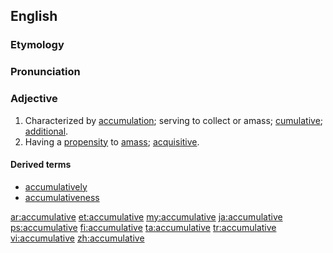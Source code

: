 ==English==

===Etymology===
{{suffix|accumulate|ive}}

===Pronunciation===
{{a|US}} {{IPA|/ə.ˈkjum.jə.ˌleɪ.tɪv/|/ə.ˈkjum.jə.ˌlə.tɪv/}}

===Adjective===
{{en-adj}}

# Characterized by [[accumulation]]; serving to collect or amass; [[cumulative]]; [[additional]].
# Having a [[propensity]] to [[amass]]; [[acquisitive]].

====Derived terms====
* [[accumulatively]]
* [[accumulativeness]]

[[ar:accumulative]]
[[et:accumulative]]
[[my:accumulative]]
[[ja:accumulative]]
[[ps:accumulative]]
[[fi:accumulative]]
[[ta:accumulative]]
[[tr:accumulative]]
[[vi:accumulative]]
[[zh:accumulative]]